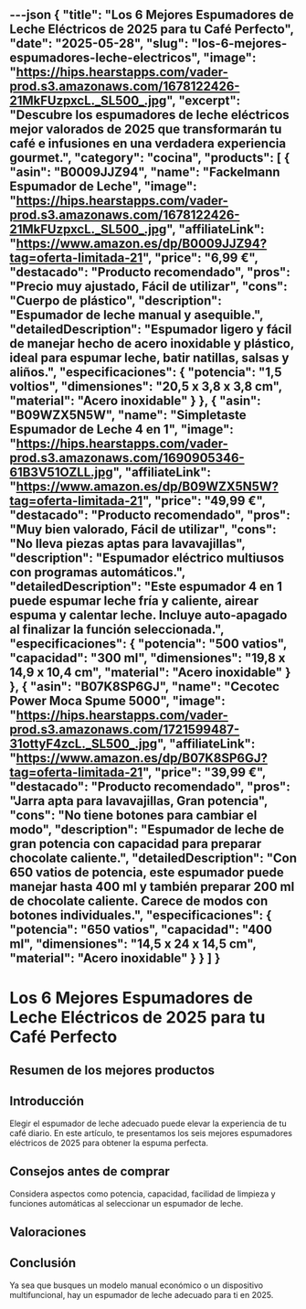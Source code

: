 ---json
{
  "title": "Los 6 Mejores Espumadores de Leche Eléctricos de 2025 para tu Café Perfecto",
  "date": "2025-05-28",
  "slug": "los-6-mejores-espumadores-leche-electricos",
  "image": "https://hips.hearstapps.com/vader-prod.s3.amazonaws.com/1678122426-21MkFUzpxcL._SL500_.jpg",
  "excerpt": "Descubre los espumadores de leche eléctricos mejor valorados de 2025 que transformarán tu café e infusiones en una verdadera experiencia gourmet.",
  "category": "cocina",
  "products": [
    {
      "asin": "B0009JJZ94",
      "name": "Fackelmann Espumador de Leche",
      "image": "https://hips.hearstapps.com/vader-prod.s3.amazonaws.com/1678122426-21MkFUzpxcL._SL500_.jpg",
      "affiliateLink": "https://www.amazon.es/dp/B0009JJZ94?tag=oferta-limitada-21",
      "price": "6,99 €",
      "destacado": "Producto recomendado",
      "pros": "Precio muy ajustado, Fácil de utilizar",
      "cons": "Cuerpo de plástico",
      "description": "Espumador de leche manual y asequible.",
      "detailedDescription": "Espumador ligero y fácil de manejar hecho de acero inoxidable y plástico, ideal para espumar leche, batir natillas, salsas y aliños.",
      "especificaciones": {
        "potencia": "1,5 voltios",
        "dimensiones": "20,5 x 3,8 x 3,8 cm",
        "material": "Acero inoxidable"
      }
    },
    {
      "asin": "B09WZX5N5W",
      "name": "Simpletaste Espumador de Leche 4 en 1",
      "image": "https://hips.hearstapps.com/vader-prod.s3.amazonaws.com/1690905346-61B3V51OZLL.jpg",
      "affiliateLink": "https://www.amazon.es/dp/B09WZX5N5W?tag=oferta-limitada-21",
      "price": "49,99 €",
      "destacado": "Producto recomendado",
      "pros": "Muy bien valorado, Fácil de utilizar",
      "cons": "No lleva piezas aptas para lavavajillas",
      "description": "Espumador eléctrico multiusos con programas automáticos.",
      "detailedDescription": "Este espumador 4 en 1 puede espumar leche fría y caliente, airear espuma y calentar leche. Incluye auto-apagado al finalizar la función seleccionada.",
      "especificaciones": {
        "potencia": "500 vatios",
        "capacidad": "300 ml",
        "dimensiones": "19,8 x 14,9 x 10,4 cm",
        "material": "Acero inoxidable"
      }
    },
    {
      "asin": "B07K8SP6GJ",
      "name": "Cecotec Power Moca Spume 5000",
      "image": "https://hips.hearstapps.com/vader-prod.s3.amazonaws.com/1721599487-31ottyF4zcL._SL500_.jpg",
      "affiliateLink": "https://www.amazon.es/dp/B07K8SP6GJ?tag=oferta-limitada-21",
      "price": "39,99 €",
      "destacado": "Producto recomendado",
      "pros": "Jarra apta para lavavajillas, Gran potencia",
      "cons": "No tiene botones para cambiar el modo",
      "description": "Espumador de leche de gran potencia con capacidad para preparar chocolate caliente.",
      "detailedDescription": "Con 650 vatios de potencia, este espumador puede manejar hasta 400 ml y también preparar 200 ml de chocolate caliente. Carece de modos con botones individuales.",
      "especificaciones": {
        "potencia": "650 vatios",
        "capacidad": "400 ml",
        "dimensiones": "14,5 x 24 x 14,5 cm",
        "material": "Acero inoxidable"
      }
    }
  ]
}
---


# Los 6 Mejores Espumadores de Leche Eléctricos de 2025 para tu Café Perfecto

## Resumen de los mejores productos

<ProductRankingTable products={products} />

## Introducción

Elegir el espumador de leche adecuado puede elevar la experiencia de tu café diario. En este artículo, te presentamos los seis mejores espumadores eléctricos de 2025 para obtener la espuma perfecta.

## Consejos antes de comprar

Considera aspectos como potencia, capacidad, facilidad de limpieza y funciones automáticas al seleccionar un espumador de leche.

## Valoraciones

<ProductDetailCard product={products[0]} />

<ProductDetailCard product={products[1]} />

<ProductDetailCard product={products[2]} />

## Conclusión

Ya sea que busques un modelo manual económico o un dispositivo multifuncional, hay un espumador de leche adecuado para ti en 2025.
